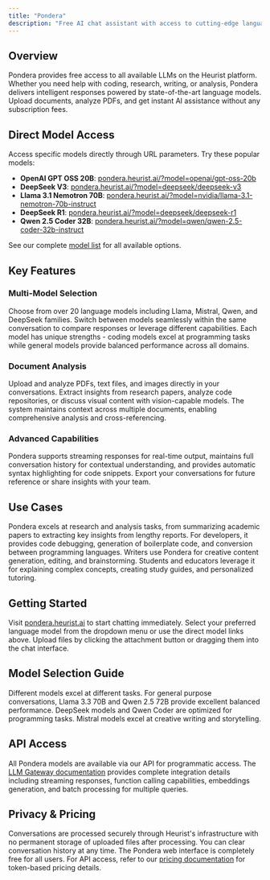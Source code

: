 ```yaml
---
title: "Pondera"
description: "Free AI chat assistant with access to cutting-edge language models and document analysis capabilities."
---
```


## Overview

Pondera provides free access to all available LLMs on the Heurist platform. Whether you need help with coding, research, writing, or analysis, Pondera delivers intelligent responses powered by state-of-the-art language models. Upload documents, analyze PDFs, and get instant AI assistance without any subscription fees.

## Direct Model Access

Access specific models directly through URL parameters. Try these popular models:

- **OpenAI GPT OSS 20B**: [pondera.heurist.ai/?model=openai/gpt-oss-20b](https://pondera.heurist.ai/?model=openai/gpt-oss-20b)
- **DeepSeek V3**: [pondera.heurist.ai/?model=deepseek/deepseek-v3](https://pondera.heurist.ai/?model=deepseek/deepseek-v3)
- **Llama 3.1 Nemotron 70B**: [pondera.heurist.ai/?model=nvidia/llama-3.1-nemotron-70b-instruct](https://pondera.heurist.ai/?model=nvidia/llama-3.1-nemotron-70b-instruct)
- **DeepSeek R1**: [pondera.heurist.ai/?model=deepseek/deepseek-r1](https://pondera.heurist.ai/?model=deepseek/deepseek-r1)
- **Qwen 2.5 Coder 32B**: [pondera.heurist.ai/?model=qwen/qwen-2.5-coder-32b-instruct](https://pondera.heurist.ai/?model=qwen/qwen-2.5-coder-32b-instruct)

See our complete [model list](../dev-guide/supported-models#text-generation-models) for all available options.

## Key Features

### Multi-Model Selection
Choose from over 20 language models including Llama, Mistral, Qwen, and DeepSeek families. Switch between models seamlessly within the same conversation to compare responses or leverage different capabilities. Each model has unique strengths - coding models excel at programming tasks while general models provide balanced performance across all domains.

### Document Analysis
Upload and analyze PDFs, text files, and images directly in your conversations. Extract insights from research papers, analyze code repositories, or discuss visual content with vision-capable models. The system maintains context across multiple documents, enabling comprehensive analysis and cross-referencing.

### Advanced Capabilities
Pondera supports streaming responses for real-time output, maintains full conversation history for contextual understanding, and provides automatic syntax highlighting for code snippets. Export your conversations for future reference or share insights with your team.

## Use Cases

Pondera excels at research and analysis tasks, from summarizing academic papers to extracting key insights from lengthy reports. For developers, it provides code debugging, generation of boilerplate code, and conversion between programming languages. Writers use Pondera for creative content generation, editing, and brainstorming. Students and educators leverage it for explaining complex concepts, creating study guides, and personalized tutoring.

## Getting Started

Visit [pondera.heurist.ai](https://pondera.heurist.ai) to start chatting immediately. Select your preferred language model from the dropdown menu or use the direct model links above. Upload files by clicking the attachment button or dragging them into the chat interface.

## Model Selection Guide

Different models excel at different tasks. For general purpose conversations, Llama 3.3 70B and Qwen 2.5 72B provide excellent balanced performance. DeepSeek models and Qwen Coder are optimized for programming tasks. Mistral models excel at creative writing and storytelling.

## API Access

All Pondera models are available via our API for programmatic access. The [LLM Gateway documentation](../dev-guide/llm-gateway/introduction) provides complete integration details including streaming responses, function calling capabilities, embeddings generation, and batch processing for multiple queries.

## Privacy & Pricing

Conversations are processed securely through Heurist's infrastructure with no permanent storage of uploaded files after processing. You can clear conversation history at any time. The Pondera web interface is completely free for all users. For API access, refer to our [pricing documentation](../protocol-overview/credits) for token-based pricing details.